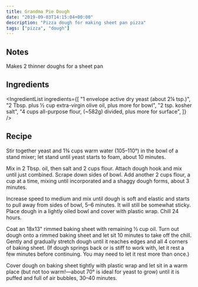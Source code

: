 ```yaml
---
title: Grandma Pie Dough
date: "2019-09-03T14:15:04+00:00"
description: "Pizza dough for making sheet pan pizza"
tags: ["pizza", "dough"]
---
```



## Notes

Makes 2 thinner doughs for a sheet pan

## Ingredients

<IngredientList
  ingredients={[
    "1 envelope active dry yeast (about 2¼ tsp.)",
    "2 Tbsp. plus ½ cup extra-virgin olive oil, plus more for bowl",
    "2 tsp. kosher salt",
    "4 cups all-purpose flour, (~582g) divided, plus more for surface",
  ]}
/>

## Recipe

Stir together yeast and 1¾ cups warm water (105–110°) in the bowl of a stand mixer; let stand until yeast starts to foam, about 10 minutes.

Mix in 2 Tbsp. oil, then salt and 2 cups flour. Attach dough hook and mix until just combined. Scrape down sides of bowl. Add another 2 cups flour, a cup at a time, mixing until incorporated and a shaggy dough forms, about 3 minutes.

Increase speed to medium and mix until dough is soft and elastic and starts to pull away from sides of bowl, 5–6 minutes. It will still be somewhat sticky. Place dough in a lightly oiled bowl and cover with plastic wrap. Chill 24 hours.

Coat an 18x13" rimmed baking sheet with remaining ½ cup oil. Turn out dough onto a rimmed baking sheet and let sit 10 minutes to take off the chill. Gently and gradually stretch dough until it reaches edges and all 4 corners of baking sheet. (If dough springs back or is stiff to work with, let it rest a few minutes before continuing. You may need to let it rest more than once.)

Cover dough on baking sheet tightly with plastic wrap and let sit in a warm place (but not too warm!—about 70° is ideal for yeast to grow) until it is puffed and full of air bubbles, 30–40 minutes.

